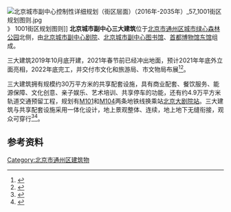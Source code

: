 {{Coord|type:landmark|display=title}}
{{multiple image|align=right|direction=vertical|width=220|header=北京城市副中心三大建筑
|image1=Beijing Sub-Central Theatre (20220415130853).jpg|caption1=[[北京城市副中心剧院|北京城市副中心剧院]]
|image2=Beijing Sub-Central Library (20220415131146).jpg|caption2=[[北京城市副中心图书馆|北京城市副中心图书馆]]
|image3=Capital Museum Tongzhou Branch (20220415131730).jpg|caption3=[[首都博物馆东馆|首都博物馆东馆]]
|image4=北京大剧院站 工地.jpg|caption4=[[北京大剧院站|北京大剧院站]]工地
}}
[[File:北京城市副中心控制性详细规划（街区层面）（2016年-2035年）_57_1001街区规划图则.jpg|thumb]]》 1001街区规划图则]]
'''北京城市副中心三大建筑'''位于[[北京市|北京市]][[通州区_(北京市)|通州区]][[城市绿心森林公园|城市绿心森林公园]]北侧，由[[北京城市副中心剧院|北京城市副中心剧院]]、[[北京城市副中心图书馆|北京城市副中心图书馆]]、[[首都博物馆东馆|首都博物馆东馆]]组成。

三大建筑2019年10月底开建，2021年春节前已经冲出地面，预计2021年年底外立面亮相，2022年底完工，并交付市文化和旅游局、市文物局布展<ref name="张璐2019">{{cite news |author1=张璐 |title=副中心剧院、图书馆、博物馆三大建筑2022年底完工 |url=https://www.bjnews.com.cn/detail/157559601715603.html |accessdate=2021-03-01 |work=新京报 |date=2019-12-06 |archive-date=2022-04-16 |archive-url=https://web.archive.org/web/20220416033958/https://www.bjnews.com.cn/detail/157559601715603.html }}</ref><ref name="副中心三大建筑“冒”出地面">{{cite news |author1=赵莹莹 |title=副中心三大建筑“冒”出地面 |url=http://www.beijing.gov.cn/renwen/jrbj/202102/t20210224_2287683.html |accessdate=2021-03-01 |work=北京晚报 |date=2021-02-26 |archive-date=2022-04-18 |archive-url=https://web.archive.org/web/20220418175817/http://www.beijing.gov.cn/renwen/jrbj/202102/t20210224_2287683.html }}</ref>。

三大建筑拥有规模约30万平方米的共享配套设施，具有商业配套、餐饮服务、能源保障、文化创意、亲子娱乐、艺术培训、共享停车的功能，还有约4.9万平方米轨道交通预留工程，规划有[[北京城市副中心M101线|M101]]和[[北京城市副中心M104线|M104]]两条地铁线换乘站[[北京大剧院站|北京大剧院站]]。三大建筑与共享配套设施采用一体化设计，地上景观整体、连续，地上地下无缝衔接，观众可穿行<ref>{{cite news |title=地铁M11+M104组合，大双桥将直通北京西站、北京南站、丽泽商区 |url=https://www.163.com/dy/article/G228VP6G0527UA72.html |accessdate=2021-03-01 |archive-date=2022-04-16 |archive-url=https://web.archive.org/web/20220416033958/https://www.163.com/dy/article/G228VP6G0527UA72.html }}</ref><ref name="张璐2020">{{cite news |author1=张璐 |title=副中心三大建筑将连接两条地铁，配套设施打造国际一流商业空间 |url=https://www.bjnews.com.cn/detail/160879899415707.html |accessdate=2021-03-01 |work=新京报 |date=2020-12-24 |archive-date=2022-04-16 |archive-url=https://web.archive.org/web/20220416033958/https://www.bjnews.com.cn/detail/160879899415707.html }}</ref>。

==参考资料==
{{reflist}}
[[Category:北京市通州区建筑物|Category:北京市通州区建筑物]]
